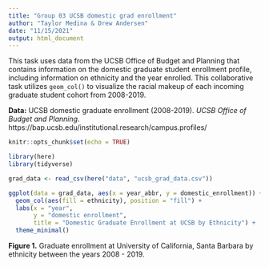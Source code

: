 ```yaml
---
title: "Group 03 UCSB domestic grad enrollment"
author: "Taylor Medina & Drew Andersen"
date: "11/15/2021"
output: html_document
---
```


This task uses data from the UCSB Office of Budget and Planning that contains information on the domestic graduate student enrollment profile, including information on ethnicity and the year enrolled. This collaborative task utilizes `geom_col()` to visualize the racial makeup of each incoming graduate student cohort from 2008-2019. 

**Data:** UCSB domestic graduate enrollment (2008-2019). *UCSB Office of Budget and Planning*. https://bap.ucsb.edu/institutional.research/campus.profiles/

```r
knitr::opts_chunk$set(echo = TRUE)

library(here)
library(tidyverse)
```

```r
grad_data <- read_csv(here("data", "ucsb_grad_data.csv"))
```

```r
ggplot(data = grad_data, aes(x = year_abbr, y = domestic_enrollment)) +
  geom_col(aes(fill = ethnicity), position = "fill") +
  labs(x = "year",
       y = "domestic enrollment",
       title = "Domestic Graduate Enrollment at UCSB by Ethnicity") +
  theme_minimal()
```
**Figure 1.** Graduate enrollment at University of California, Santa Barbara by ethnicity between the years 2008 - 2019. 

